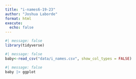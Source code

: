 ```yaml
---
title: "i-names6-19-23"
author: "Joshua Laborde"
format: html
execute: 
  echo: false
---
```


```r
#| message: false
library(tidyverse)
```

```r
#| message: false
baby<-read_csv("data/i_names.csv", show_col_types = FALSE)
```

```r
#| message: false
baby |> ggplot  
  
```

